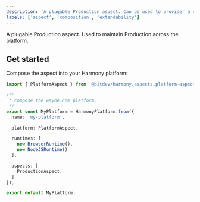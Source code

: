 ```yaml
---
description: 'A plugable Production aspect. Can be used to provider a UI and API.'
labels: ['aspect', 'composition', 'extendability']
---
```


A plugable Production aspect. Used to maintain Production across the platform.

## Get started

Compose the aspect into your Harmony platform:

```ts
import { PlatformAspect } from '@bitdev/harmony.aspects.platform-aspect';

/**
 * compose the wayne.com platform.
 */    
export const MyPlatform = HarmonyPlatform.from({
  name: 'my-platform',

  platform: PlatformAspect,

  runtimes: [
    new BrowserRuntime(),
    new NodeJSRuntime()
  ],

  aspects: [
    ProductionAspect,
  ]
});

export default MyPlatform;
```